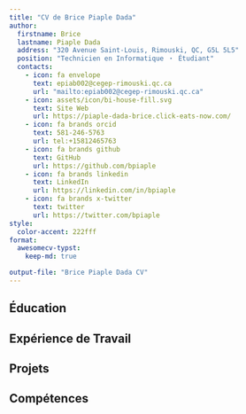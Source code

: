 ```yaml
---
title: "CV de Brice Piaple Dada"
author:
  firstname: Brice
  lastname: Piaple Dada
  address: "320 Avenue Saint-Louis, Rimouski, QC, G5L 5L5"
  position: "Technicien en Informatique ・ Étudiant"
  contacts:
    - icon: fa envelope
      text: epiab002@cegep-rimouski.qc.ca
      url: "mailto:epiab002@cegep-rimouski.qc.ca"
    - icon: assets/icon/bi-house-fill.svg
      text: Site Web
      url: https://piaple-dada-brice.click-eats-now.com/
    - icon: fa brands orcid
      text: 581-246-5763
      url: tel:+15812465763
    - icon: fa brands github
      text: GitHub
      url: https://github.com/bpiaple
    - icon: fa brands linkedin
      text: LinkedIn
      url: https://linkedin.com/in/bpiaple
    - icon: fa brands x-twitter
      text: twitter
      url: https://twitter.com/bpiaple
style:
  color-accent: 222fff
format:
  awesomecv-typst:
    keep-md: true

output-file: "Brice Piaple Dada CV"
---
```

 
## Éducation

```{=typst}
#resume-entry(
  title: "Techniques de l'Informatique",
  location: "Cégep de RImouski",
  date: "2023 - Présent",
  description: "Programme couvrant le développement logiciel, l'administration des réseaux, et la gestion des systèmes informatiques, avec un équilibre entre théorie approfondie et projets pratiques pour préparer efficacement aux exigences du secteur technologique.",
)
#resume-entry(
  title: "Baccalauréat en Informatique, option Génie Logiciel",
  location: "IUT, Cameroun",
  date: "2022 - 2023",
  description: "Programme axé sur la conception et le développement de logiciels, la gestion de projets informatiques et les méthodologies avancées de génie logiciel.",
)
#resume-entry(
  title: "Diplôme Universitaire de Technologie en Informatique",
  location: "IUT, Cameroun",
  date: "2020 - 2022",
  description: "Formation centrée sur les bases de l'informatique, le développement d'applications et l'administration des systèmes informatiques.",
)
```
## Expérience de Travail

```{=typst}
#resume-entry(
  title: "Développeur Logiciel",
  location: "YOCO, Cameroun",
  date: "Janvier 2022 - Juin 2023",
  description: "Développé, maintenu et optimisé des solutions logicielles performantes, en veillant à la qualité et au respect des délais projet."
)
#resume-item[
- Identifié et corrigé des bogues, réduisant de 15% le taux d'erreurs dans les logiciels déployés.
- Livré des projets dans les délais tout en respectant les standards de qualité.
- Assuré la maintenance continue et des mises à jour logicielles pour améliorer les performances système.
]

#resume-entry(
  title: "Stagiaire en Informatique",
  location: "MTN, Cameroun",
  date: "Nov 2020 - Déc 2021",
  description: "Contribué à la résolution d'incidents techniques, au développement de logiciels et à la documentation technique pour soutenir les opérations informatiques."
)
#resume-item[
- Fournit une assistance technique rapide, résolvant 95% des incidents en moins de 24 heures.
- Participé à la conception et maintenance de logiciels, respectant 100% des délais projet.
- Rédigé des documents techniques clairs pour soutenir les équipes projet.
]

#resume-entry(
  title: "Caissier et Service à la Clientèle",
  location: "Tim Hortons, Québec",
  date: "Août 2023 - Présent",
  description: "Fournir un service rapide et précis tout en assurant une expérience client exceptionnelle dans un environnement dynamique."
)
#resume-item[
- Optimisé les processus de commande, réduisant le temps d'attente client de 10%.
- Maintenu une caisse équilibrée et géré des transactions avec 100% d’exactitude.
- Assuré une expérience client positive, favorisant une satisfaction client élevée.
]
```
## Projets

```{=typst}
#resume-entry(
  title: "Application de reconnaissance faciale",
  description: "Application de reconnaissance faciale utilisant des réseaux de neurones convolutifs pour identifier les visages en temps réel."
)
#resume-entry(
  title: "Site Web Portfolio",
  description: "Site web dynamique pour une entreprise de restauration, avec un design moderne et des fonctionnalités interactives."
)
#resume-entry(
  title: "Site Web Personnel",
  description: "Site web statique présentant mon CV, mes projets et mes compétences, avec un design épuré et une navigation intuitive."
)
```
<!-- ## Récompenses

```{=typst}
#resume-entry(
  title: "Bourse d'Excellence du Gouvernement du Québec",
  location: "Cégep de Rimouski",
  date: "2023 - 2026",
  description: "Bourse d'études pour les étudiants, basée sur le mérite académique et les réalisations professionnelles."
)
``` -->
## Compétences

```{=typst}
#resume-entry(
  title: "Langues",
  description: "Fraçais (Natif), English (Intermédiaire)"
)
#resume-entry(
  title: "Languages de Programmation",
  description: "Python, C++, HTML/CSS, PowerShell"
)
#resume-entry(
  title: "Administration Réseaux",
  description: "Windows Server, Linux, Active Directory, DHCP"
)
#resume-entry(
  title: "Frameworks",
  description: "Frameworks de développement d'IA et outils de développement web : "
)
#resume-item[
- TensorFlow
- Keras
- PyTorch
- WordPress
]
```